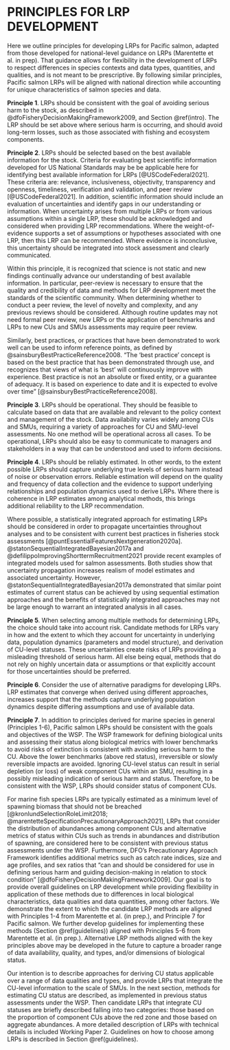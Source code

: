 # PRINCIPLES FOR LRP DEVELOPMENT {#principles}


<!--CH:  ask Julie and Danny Ings for advice on making these principles and LRPs as consistent as possible with NHQ guidance. If helpful, we could mention in the text that the 6 principles we adapted from an NHQ are a subset of 6 principles designed for the implementation of LRPs. The additional 2 principles focuse on changing LRP methods and communication, which are addressed within principle 2 (science is not static) and 4 (clarity in communication is required to be operational).  -->

Here we outline principles for developing LRPs for Pacific salmon, adapted from those developed for national-level guidance on LRPs (Marentette et al. in prep). That guidance allows for flexibility in the development of LRPs to respect differences in species contexts and data types, quantities, and qualities, and is not meant to be prescriptive. By following similar principles, Pacific salmon LRPs will be aligned with national direction while accounting for unique characteristics of salmon species and data. 

**Principle 1**. LRPs should be consistent with the goal of avoiding serious harm to the stock, as described in @dfoFisheryDecisionMakingFramework2009, and Section \@ref(intro). The LRP should be set above where serious harm is occurring, and should avoid long-term losses, such as those associated with fishing and ecosystem components. 

**Principle 2**. LRPs should be selected based on the best available <!--KH: scientific --> information for the stock. Criteria for evaluating best scientific information developed for US National Standards may be be applicable here for identifying best available information for LRPs [@USCodeFederal2021]. These criteria are: relevance, inclusiveness, objectivity, transparency and openness, timeliness, verification and validation, and peer review [@USCodeFederal2021].  In addition, scientific information should include an evaluation of uncertainties and identify gaps in our understanding or information. When uncertainty arises from multiple LRPs <!--KH: can "uncertainty arises from multiple LRPs" be expanded on a bit? - do you mean in uncertainty in LRP method, or structural model assumptions??  If the former,maybe something like "When uncertainty exists in which LRP estimation method is most appropriate, or from various assumptions ...."-->or from various assumptions within a single LRP, these <!--these uncertainties --> should be acknowledged and considered when providing LRP recommendations. Where the weight-of-evidence supports a set of assumptions or hypotheses associated with one LRP, then this LRP can be recommended. Where evidence is inconclusive, this uncertainty should be integrated into stock assessment <!--KH: replace 'stock assessment' with 'the estimation of stock status' ?--> and clearly communicated.

Within this principle, it is recognized that science is not static and new findings continually advance our understanding of best available information. In particular, peer-review is necessary to ensure that the quality and credibility of data and methods for LRP development meet the standards of the scientific community. When determining whether to conduct a peer review, the level of novelty and complexity, and any previous reviews should be considered. Although routine updates may not need formal peer review, new LRPs or the application of benchmarks and LRPs to new CUs and SMUs assessments may require peer review.  

<!-- KH: in teh above paragraph, what is meant by 'previous reviews' should be used to to determine whether a peer review should be done?  Do you mean the level of change in methods or data availability should be considered?  Or, the length of time since the last review?-->

Similarly, best practices, or practices that have been demonstrated to work well can be used to inform reference points, as defined by @sainsburyBestPracticeReference2008. "The ‘best practice’ concept is based on the best practice that has been demonstrated through use, and recognizes that views of what is ‘best’ will continuously improve with experience. Best practice is not an absolute or fixed entity, or a guarantee of adequacy. It is based on experience to date and it is expected to evolve over time" [@sainsburyBestPracticeReference2008].


**Principle 3**. LRPs should be operational. They should be feasible to calculate based on data that are available and relevant to the policy context and management of the stock. Data availability varies widely among CUs and SMUs, requiring a variety of approaches for CU and SMU-level assessments. No one method will be operational across all cases. To be operational, LRPs should also be easy to communicate to managers and stakeholders in a way that can be understood and used to inform decisions. <!-- CW: How is this different from the previous principle, "based on best available information" I suggest we leave this principle with just the relevant to the policy and easy to communicate (although I think that "easy" is debatable, I would not say that Sgen and SPR40 are easy to communicate, I don't think most people understand them, but they can be used to inform decisions) -->

**Principle 4**. LRPs should be reliably estimated. In other words, to the extent possible LRPs should capture underlying true levels of serious harm instead of noise or observation errors. Reliable estimation will depend on the quality and frequency of data collection and the evidence to support underlying relationships and population dynamics used to derive LRPs. Where there is coherence in LRP estimates among analytical methods, this brings additional reliability to the LRP recommendation. <!--KH: the last sentence seems to overlap with principle 6, which I initially found confusing.  See my comment on principle 6 below.  I guess one option could be to remove this sentence from here (or, add it to principle 6?) and keep the focus of principle 4 on on data availability and error??   -->

<!--RE: pgh below
CW: 'statistically integrated' or sequential Bayes? i.e. sampling from posterior. 
CH: I think the point of Staton et al. 2017 is that for salmon, statistical integration wasn't always essential and the standard sequential approach may be sufficient in many cases (though underestimating uncertainty). I don't think they necessarily recommended Bayes over frequentest. For the watershed-area model, I used TMB, but draw random draws from 95%CI of SREP to get uncertainties in benchmarks. We used TMB to minimize estimation time as we thought we would be running simulation evaluations.  So, I'd prefer not to include recommendation on Bayes vs Freq analyses. However, instead of recommending integrated analyses always,  we could recommend that it be considered. 
ÇW: agreed. --> 

Where possible, a statistically integrated approach for estimating LRPs should be considered in order to propagate uncertainties throughout analyses and to be consistent with current best practices in fisheries stock assessments [@puntEssentialFeaturesNextgeneration2020a]. @statonSequentialIntegratedBayesian2017a and @defilippoImprovingShorttermRecruitment2021 provide recent examples of integrated models used for salmon assessments. Both studies show that uncertainty propagation increases realism of model estimates and associated uncertainty. However, @statonSequentialIntegratedBayesian2017a demonstrated that similar point estimates of current status can be achieved by using sequential estimation approaches and the benefits of statistically integrated approaches may not be large enough to warrant an integrated analysis in all cases. 


<!--CH suggestion: I've added another 2 principles from NHQ's list. Let me know what you think.-->

**Principle 5**. When selecting among multiple methods for determining LRPs, the choice should take into account risk<!-- CW: Risk or uncertainty? I think of risk as associated with FM and objectives. i.e. prob of achieving something. LW: Ya I'm not sure on risk vs. uncertainty here. I understand the intent of accounting for uncertainty in data/assumptions. At the same time when I think of risk I think of probability*magnitude of something happening, e.g., risk of climate change impacts on productivity. Uncertainty/assumptions in data and methods result in a risk of an LRP not being set above the point where serious harm occurs. Also, I think of setting an LRP at a certain probability of the SMU not reaching the point of serious harm (as mentioned in Ch 1 and in Kronlund et al. 2018). Is what we're trying to get at here that selection of methods should be precautionary, as in http://publications.gc.ca/collections/Collection/CP22-70-2003E.pdf ?  -->. Candidate methods for LRPs vary in how and the extent to which they account for uncertainty in underlying data, population dynamics (parameters and model structure), and derivation of CU-level statuses. These uncertainties create risks of LRPs providing a misleading threshold of serious harm. All else being equal, methods that do not rely on highly uncertain data or assumptions or that explicitly account for those uncertainties should be preferred. <!--CH: This principle supports use of ppn-based LRPs over aggregate abundance-based LRPs (b/c of uncertain assumptions in LR), with some justification for considering aggregate abundance-based LRPs that are statistically integrated so account of uncertainty in CU benchmarks. I have added to chapter on guidelines  -->


**Principle 6**. Consider the use of alternative paradigms for developing LRPs. LRP estimates that converge when derived using different approaches, increases support that the methods capture underlying population dynamics despite differing assumptions and use of available data.

<!--KH: Can we add something to principle 6 to better explain how if differs from reliably estimated?  I was initially confused because principle 4 mentions additional reliability from coherence in LRP estimates from different analytical methods.  Upon thinking about it a bit more, I now think that principle 6 is really saying don't get stuck in one way of thinking (e.g., 0.4Bmsy for LRPs); consider alternative approaches (Brecover, Bo, time-varying models), whereas principle 4 is about data availability and quality, as well as choosing an appropriate estimation method.  Am I on the right track??? 
LW: Also wondering if alternative paradigms could include Indigenous Knowledge/ Two-Eyed Seeing approaches? 
-->

**Principle 7**.  In addition to principles derived for marine <!--cw remove: fish --> species in general (Principles 1-6), Pacific salmon LRPs should be consistent with the goals and objectives of the WSP. The WSP framework for defining biological units and assessing their status along biological metrics with lower benchmarks to avoid risks of extinction is consistent with avoiding serious harm to the CU. <!--KH: consider rewording the above sentence as somthing like: "The WSP framework requires both the definition of biological units and an assessment of their status along biological metrics, with lower benchmarks used to represent the level of a metric that avoids risk of extinction. This approach is consistent with avoiding serious harm to the CU. --> Above the lower benchmarks (above red status), irreversible or slowly reversible impacts are avoided.  Ignoring CU-level status <!--KH: by focussing soley on SMU-level status -->can result in serial depletion (or loss) of weak component CUs within an SMU, resulting in a possibly misleading indication of serious harm and status. Therefore, to be consistent with the WSP, LRPs should consider status of component CUs.

<!-- CW: I think this next paragraph needs a header, so that we know it is not meant to be part of principle 7. I could not come up with  a good suggestion though.
## Applying the principles to LRP development
-->

For marine fish species LRPs are typically estimated as a minimum level of spawning biomass that should not be breached [@kronlundSelectionRoleLimit2018; @marentetteSpecificationPrecautionaryApproach2021], <!--KH: start new sentence with:  However, for Pacific salmon, --> LRPs that consider the distribution of abundances among component CUs and <!--replace 'and' with 'as well as' --> alternative metrics of status within CUs such as trends in abundances and distribution of spawning, are considered here to be consistent <!--KH: replace 'are considered here to be' with 'are more consistent'-->with previous status assessments under the WSP. Furthermore, DFO's Precautionary Approach Framework identifies additional metrics such as catch rate indices, size and age profiles, and sex ratios that "can and should be considered for use in defining serious harm and guiding decision-making in relation to stock condition” [@dfoFisheryDecisionMakingFramework2009]. Our goal is to provide overall guidelines on LRP development <!--CW: following the principles listed above --> while providing flexibility in application of these methods due to differences in local biological characteristics, data qualities and data quantities, among other factors. We demonstrate the extent to which the candidate LRP methods are aligned with Principles 1-4 from Marentette et al. (in prep.), and Principle 7 for Pacific salmon. We further develop guidelines for implementing these methods (Section \@ref(guidelines)) aligned with Principles 5-6 from Marentette et al. (in prep.).<!-- Are thes principles from Marantette at al also the ones presented above?-->  Alternative LRP methods aligned with the key principles above may be developed in the future to capture a broader range of data availability, quality, and types, and/or dimensions of biological status.

Our intention is to describe approaches for deriving CU status applicable over a range of data qualities and types, and provide LRPs that integrate the CU-level information to the scale of SMUs.  In the next section, methods for estimating CU status are described, as implemented in previous status assessments under the WSP. Then candidate LRPs that integrate CU statuses are briefly described falling into two categories: those based on the proportion of component CUs above the red zone and those based on aggregate abundances.  A more detailed description of LRPs with technical details is included Working Paper 2<!-- LW: maybe add title here? or cite?-->. Guidelines on how to choose among LRPs is described in Section \@ref(guidelines). 

<!-- Julie Marentette: There’s actually a list of 8 draft criteria/principles (supported by a number of sub-principles) we are working with right now for WP1; we only carried the first 4 into this workshop and exercises for a few reasons (because 8 is a lot, and the latter 4 are rather more to do with best practices for actions as opposed to outright characteristics or descriptors of the LRPs and indicators).

Principle 1: Stock status indicators and LRPs should be consistent with an objective to avoid serious harm to the stock.
Principle 2: Stock status indicators and LRPs should be selected based on the best available information for the stock. The US link for best available information was this one: see pt. 6 https://www.ecfr.gov/current/title-50/chapter-VI/part-600/subpart-D/section-600.315
Principle 3: Stock status, indicators and LRPs should be operational (feasible and relevant to the management of the stock).
-CH  note: tractable to calculate, easy to communicate
Principle 4: Stock status indicators and LRPs should be reliably estimable.
-CH notes: data quality and frequency of collection; is SR sound basis for LRP; weight of evidence among different options, coherence in methods; looking for ways to account for uncertainty
Principle 5: When selecting from multiple alternatives, the choice of stock status indicators and LRPs should take into account risk.
Principle 6: If all else fails, consider the use of alternative paradigms.
Principle 7: Consider whether reference points or indicators should be changed.
Principle 8: Clearly communicate advice on stock status and reference points.
-->



